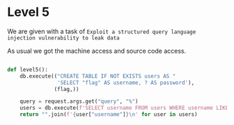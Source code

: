 # Level 5

We are given with a task of `Exploit a structured query language injection vulnerability to leak data`

As usual we got the machine access and source code access.

```python

def level5():
    db.execute(("CREATE TABLE IF NOT EXISTS users AS "
                'SELECT "flag" AS username, ? AS password'),
               (flag,))

    query = request.args.get("query", "%")
    users = db.execute(f'SELECT username FROM users WHERE username LIKE "{query}"').fetchall()
    return "".join(f'{user["username"]}\n' for user in users)

```